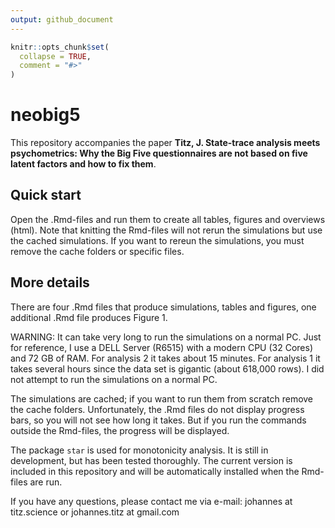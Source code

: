 ```yaml
---
output: github_document
---
```


<!-- README.md is generated from README.Rmd. Please edit that file -->

```r
knitr::opts_chunk$set(
  collapse = TRUE,
  comment = "#>"
)
```

# neobig5

<!-- badges: start -->
<!-- badges: end -->

This repository accompanies the paper **Titz, J. State-trace analysis meets psychometrics: Why the Big Five questionnaires are not based on five latent factors and how to fix them**.

## Quick start

Open the .Rmd-files and run them to create all tables, figures and overviews (html). Note that knitting the Rmd-files will not rerun the simulations but use the cached simulations. If you want to rereun the simulations, you must remove the cache folders or specific files.

## More details

There are four .Rmd files that produce simulations, tables and figures, one additional .Rmd file produces Figure 1.

WARNING: It can take very long to run the simulations on a normal PC. Just for reference, I use a DELL Server (R6515) with a modern CPU (32 Cores) and 72 GB of RAM. For analysis 2 it takes about 15 minutes. For analysis 1 it takes several hours since the data set is gigantic (about 618,000 rows). I did not attempt to run the simulations on a normal PC. 

The simulations are cached; if you want to run them from scratch remove the cache folders. Unfortunately, the .Rmd files do not display progress bars, so you will not see how long it takes. But if you run the commands outside the Rmd-files, the progress will be displayed.

The package `star` is used for monotonicity analysis. It is still in development, but has been tested thoroughly. The current version is included in this repository and will be automatically installed when the Rmd-files are run.

If you have any questions, please contact me via e-mail: johannes at titz.science or johannes.titz at gmail.com
